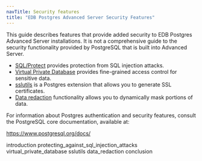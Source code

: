 ```yaml
---
navTitle: Security features
title: "EDB Postgres Advanced Server Security Features"
---
```


This guide describes features that provide added security to EDB Postgres Advanced Server installations. It is not a comprehensive guide to the security functionality provided by PostgreSQL that is built into Advanced Server.

-   [SQL/Protect](02_protecting_against_sql_injection_attacks/#protecting_against_sql_injection_attacks) provides protection from SQL injection attacks.
-   [Virtual Private Database](03_virtual_private_database/#virtual_private_database) provides fine-grained access control for sensitive data.
-   [sslutils](04_sslutils/#sslutils) is a Postgres extension that allows you to generate SSL certificates.
-   [Data redaction](05_data_redaction/#data_redaction) functionality allows you to dynamically mask portions of data.

For information about Postgres authentication and security features, consult the PostgreSQL core documentation, available at:

<https://www.postgresql.org/docs/>

<div class="toctree" maxdepth="4">

introduction protecting_against_sql_injection_attacks virtual_private_database sslutils data_redaction conclusion

</div>
